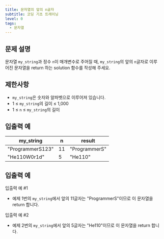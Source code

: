 ```yaml
---
title: 문자열의 앞의 n글자
subtitle: 코딩 기초 트레이닝
level: 0
tags:
  - 문자열
---
```


## 문제 설명

문자열 `my_string`과 정수 `n`이 매개변수로 주어질 때, `my_string`의 앞의 `n`글자로 이루어진 문자열을 return 하는 solution 함수를 작성해 주세요.

## 제한사항

- `my_string`은 숫자와 알파벳으로 이루어져 있습니다.
- 1 ≤ `my_string`의 길이 ≤ 1,000
- 1 ≤ `n` ≤ `my_string`의 길이

## 입출력 예

| my_string        | n   | result        |
| ---------------- | --- | ------------- |
| "ProgrammerS123" | 11  | "ProgrammerS" |
| "He110W0r1d"     | 5   | "He110"       |

## 입출력 예

입출력 예 #1

- 예제 1번의 `my_string`에서 앞의 11글자는 "ProgrammerS"이므로 이 문자열을 return 합니다.

입출력 예 #2

- 예제 2번의 `my_string`에서 앞의 5글자는 "He110"이므로 이 문자열을 return 합니다.
